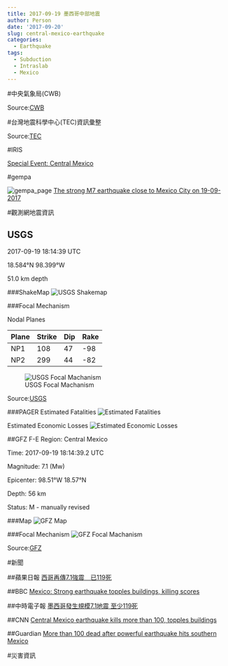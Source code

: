 ```yaml
---
title: 2017-09-19 墨西哥中部地震
author: Person
date: '2017-09-20'
slug: central-mexico-earthquake
categories:
  - Earthquake
tags:
  - Subduction
  - Intraslab
  - Mexico
---
```


#中央氣象局(CWB)


Source:[CWB](http://www.cwb.gov.tw/V7/index.htm)


#台灣地震科學中心(TEC)資訊彙整


Source:[TEC](http://tec.earth.sinica.edu.tw/new_web/index.php)

#IRIS

[Special Event: Central Mexico](http://ds.iris.edu/ds/nodes/dmc/specialevents/2017/09/19/central-mexico/)

#gempa

![gempa_page](images/20170919/gempa_2017_9_19_20170919-mexico.png)
[The strong M7 earthquake close to Mexico City on 19-09-2017](https://www.gempa.de/news/2017/9/19/20170919-mexico/)

#觀測網地震資訊

## USGS
2017-09-19 18:14:39 UTC

18.584°N   98.399°W

51.0 km depth

###ShakeMap
![USGS Shakemap](images/20170919/us2000ar20_intensity.jpg)

###Focal Mechanism

Nodal Planes

| Plane | Strike | Dip  | Rake |
| ----- | ------ | ---- | ---- |
| NP1   |	108    |  47  | -98  |
| NP2   | 299    |  44  | -82  |

![USGS Focal Machanism](images/20170919/us2000ar20_moment-tensor.png)

Source:[USGS](https://earthquake.usgs.gov/earthquakes/eventpage/us2000ar20#executive)

###PAGER
Estimated Fatalities
![Estimated Fatalities](images/20170919/us2000ar20_alertfatal_small.png)

Estimated Economic Losses
![Estimated Economic Losses](images/20170919/us2000ar20_alertecon_small.png)


##GFZ
F-E Region:	Central Mexico	

Time:	2017-09-19 18:14:39.2 UTC

Magnitude:	7.1 (Mw)

Epicenter:	98.51°W  18.57°N

Depth:	56 km

Status:	M - manually revised

###Map
![GFZ Map](images/20170919/gfz2017rpdi.jpg)

###Focal Mechanism
![GFZ Focal Machanism](images/20170919/gfz2017skgl_bb.png)

Source:[GFZ](http://geofon.gfz-potsdam.de/eqinfo/event.php?id=gfz2017skgl)


#新聞

##蘋果日報
[西哥再傳7.1強震　已119死](http://www.appledaily.com.tw/realtimenews/article/new/20170920/1207115/)

##BBC
[Mexico: Strong earthquake topples buildings, killing scores](http://www.bbc.com/news/world-latin-america-41327593)

##中時電子報
[墨西哥發生規模7.1地震 至少119死](http://www.chinatimes.com/realtimenews/20170920000901-260408)

##CNN
[Central Mexico earthquake kills more than 100, topples buildings](http://edition.cnn.com/2017/09/19/americas/mexico-earthquake/index.html)

##Guardian
[More than 100 dead after powerful earthquake hits southern Mexico](https://www.theguardian.com/world/2017/sep/19/mexico-city-earthquake-anniversary-1985)


#災害資訊
